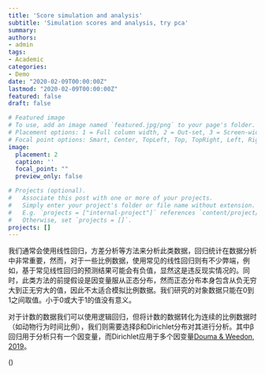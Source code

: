 ```yaml
---
title: 'Score simulation and analysis'
subtitle: 'Simulation scores and analysis, try pca'
summary:
authors:
- admin
tags:
- Academic
categories:
- Demo
date: "2020-02-09T00:00:00Z"
lastmod: "2020-02-09T00:00:00Z"
featured: false
draft: false

# Featured image
# To use, add an image named `featured.jpg/png` to your page's folder.
# Placement options: 1 = Full column width, 2 = Out-set, 3 = Screen-width
# Focal point options: Smart, Center, TopLeft, Top, TopRight, Left, Right, BottomLeft, Bottom, BottomRight
image:
  placement: 2
  caption: ''
  focal_point: ""
  preview_only: false

# Projects (optional).
#   Associate this post with one or more of your projects.
#   Simply enter your project's folder or file name without extension.
#   E.g. `projects = ["internal-project"]` references `content/project/deep-learning/index.md`.
#   Otherwise, set `projects = []`.
projects: []
---
```



我们通常会使用线性回归，方差分析等方法来分析此类数据，回归统计在数据分析中非常重要，然而，对于一些比例数据，使用常见的线性回归则有不少弊端，例如，基于常见线性回归的预测结果可能会有负值，显然这是违反现实情况的。同时，此类方法的前提假设是因变量服从正态分布，然而正态分布本身包含从负无穷大到正无穷大的值，因此不太适合模拟比例数据。我们研究的对象数据只能在0到1之间取值。小于0或大于1的值没有意义。

对于计数的数据我们可以使用逻辑回归，但将计数的数据转化为连续的比例数据时（如动物行为时间比例），我们则需要选择β和Dirichlet分布对其进行分析。其中β回归用于分析只有一个因变量，而Dirichlet应用于多个因变量[Douma & Weedon, 2019](https://besjournals.onlinelibrary.wiley.com/doi/10.1111/2041-210X.13234)。


()